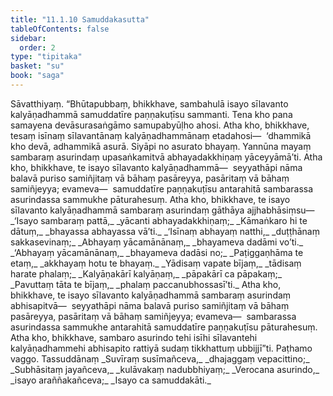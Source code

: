 ```yaml
---
title: "11.1.10 Samuddakasutta"
tableOfContents: false
sidebar:
  order: 2
type: "tipitaka"
basket: "su"
book: "saga"
---
```



<DynamicBreadcrumb />

<Division number="256" book="saga" bookNo="12" page="228">

<Paragraph number="1603" book="saga">
Sāvatthiyaṃ. “Bhūtapubbaṃ, bhikkhave, sambahulā isayo sīlavanto kalyāṇadhammā samuddatīre paṇṇakuṭīsu sammanti. Tena kho pana samayena devāsurasaṅgāmo samupabyūḷho ahosi. Atha kho, bhikkhave, tesaṃ isīnaṃ sīlavantānaṃ kalyāṇadhammānaṃ etadahosi—  ‘dhammikā kho devā, adhammikā asurā. Siyāpi no asurato bhayaṃ. Yannūna mayaṃ sambaraṃ asurindaṃ upasaṅkamitvā abhayadakkhiṇaṃ yāceyyāmā’ti. Atha kho, bhikkhave, te isayo sīlavanto kalyāṇadhammā—  seyyathāpi nāma balavā puriso samiñjitaṃ vā bāhaṃ pasāreyya, pasāritaṃ vā bāhaṃ samiñjeyya; evameva—  samuddatīre paṇṇakuṭīsu antarahitā sambarassa asurindassa sammukhe pāturahesuṃ. Atha kho, bhikkhave, te isayo sīlavanto kalyāṇadhammā sambaraṃ asurindaṃ gāthāya ajjhabhāsiṃsu—
</Paragraph>

<Paragraph number="1604" type="verses" book="saga">
_‘Isayo sambaraṃ pattā,_  
_yācanti abhayadakkhiṇaṃ;_  
_Kāmaṅkaro hi te dātuṃ,_  
_bhayassa abhayassa vā’ti._  

</Paragraph>

<Paragraph number="1605" type="verses" book="saga">
_‘Isīnaṃ abhayaṃ natthi,_  
_duṭṭhānaṃ sakkasevinaṃ;_  
_Abhayaṃ yācamānānaṃ,_  
_bhayameva dadāmi vo’ti._  

</Paragraph>

<Paragraph number="1606" type="verses" book="saga">
_‘Abhayaṃ yācamānānaṃ,_  
_bhayameva dadāsi no;_  
_Paṭiggaṇhāma te etaṃ,_  
_akkhayaṃ hotu te bhayaṃ._  

</Paragraph>

<Paragraph number="1607" type="verses" book="saga">
_Yādisaṃ vapate bījaṃ,_  
_tādisaṃ harate phalaṃ;_  
_Kalyāṇakārī kalyāṇaṃ,_  
_pāpakārī ca pāpakaṃ;_  
_Pavuttaṃ tāta te bījaṃ,_  
_phalaṃ paccanubhossasī’ti._  

</Paragraph>

<Paragraph number="1608" book="saga">
Atha kho, bhikkhave, te isayo sīlavanto kalyāṇadhammā sambaraṃ asurindaṃ abhisapitvā—  seyyathāpi nāma balavā puriso samiñjitaṃ vā bāhaṃ pasāreyya, pasāritaṃ vā bāhaṃ samiñjeyya; evameva—  sambarassa asurindassa sammukhe antarahitā samuddatīre paṇṇakuṭīsu pāturahesuṃ. Atha kho, bhikkhave, sambaro asurindo tehi isīhi sīlavantehi kalyāṇadhammehi abhisapito rattiyā sudaṃ tikkhattuṃ ubbijjī”ti.

</Paragraph>
</Division>

<Paragraph number="1609" type="center" book="saga">
Paṭhamo vaggo.



</Paragraph>

<Paragraph number="1610" type="center" book="saga">
Tassuddānaṃ


</Paragraph>

<Paragraph number="1611" type="verses" book="saga">
_Suvīraṃ susīmañceva,_  
_dhajaggaṃ vepacittino;_  
_Subhāsitaṃ jayañceva,_  
_kulāvakaṃ nadubbhiyaṃ;_  
_Verocana asurindo,_  
_isayo araññakañceva;_  
_Isayo ca samuddakāti._
</Paragraph>